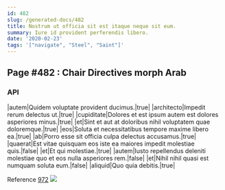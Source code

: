 ```yaml
---
id: 482
slug: /generated-docs/482
title: Nostrum ut officia sit est itaque neque sit eum.
summary: Iure id provident perferendis libero.
date: '2020-02-23'
tags: '["navigate", "Steel", "Saint"]'
---
```

<Partial />

## Page #482 : Chair Directives morph Arab
### API

|autem|Quidem voluptate provident ducimus.|true|
|architecto|Impedit rerum delectus ut.|true|
|cupiditate|Dolores et est ipsum autem est dolores asperiores minus.|true|
|et|Sint et aut at doloribus nihil voluptatem quae doloremque.|true|
|eos|Soluta et necessitatibus tempore maxime libero ea.|true|
|ab|Porro esse sit officia culpa delectus accusamus.|true|
|quaerat|Est vitae quisquam eos iste ea maiores impedit molestiae quis.|false|
|et|Et qui molestiae.|true|
|autem|Iusto repellendus deleniti molestiae quo et eos nulla asperiores rem.|false|
|et|Nihil nihil quasi est numquam soluta eum.|false|
|aliquid|Quo quia debitis.|true|

Reference [972](/generated-docs/972)
![](/assets/cats-5.jpg)



